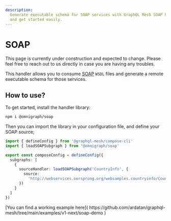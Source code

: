 ```yaml
---
description:
  Generate executable schema for SOAP services with GraphQL Mesh SOAP handler. Consume WSDL files
  and get started easily.
---
```



# SOAP

<Callout>
  This page is currently under construction and expected to change. Please feel free to reach out to
  us directly in case you are having any troubles.
</Callout>

This handler allows you to consume [SOAP](https://soapui.org) `WSDL` files and generate a remote
executable schema for those services.

## How to use?

To get started, install the handler library:

```sh npm2yarn
npm i @omnigraph/soap
```

Then you can import the library in your configuration file, and define your SOAP source;

```ts filename="mesh.config.ts" {2,7-9}
import { defineConfig } from '@graphql-mesh/compose-cli'
import { loadSOAPSubgraph } from '@omnigraph/soap'

export const composeConfig = defineConfig({
  subgraphs: [
    {
      sourceHandler: loadSOAPSubgraph('CountryInfo', {
        source:
          'http://webservices.oorsprong.org/websamples.countryinfo/CountryInfoService.wso?WSDL'
      })
    }
  ]
})
```

<Callout>
  [You can find a working example here](
  https://github.com/ardatan/graphql-mesh/tree/main/examples/v1-next/soap-demo )
</Callout>
